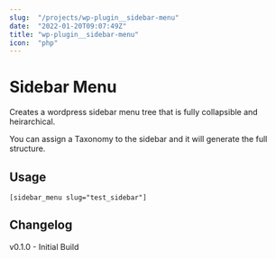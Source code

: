 ```yaml
---
slug:  "/projects/wp-plugin__sidebar-menu"
date:  "2022-01-20T09:07:49Z"
title: "wp-plugin__sidebar-menu"
icon:  "php"
---
```



# Sidebar Menu

Creates a wordpress sidebar menu tree that is fully collapsible and heirarchical. 

You can assign a Taxonomy to the sidebar and it will generate the full structure.

## Usage

`[sidebar_menu slug="test_sidebar"]`



## Changelog

v0.1.0 - Initial Build